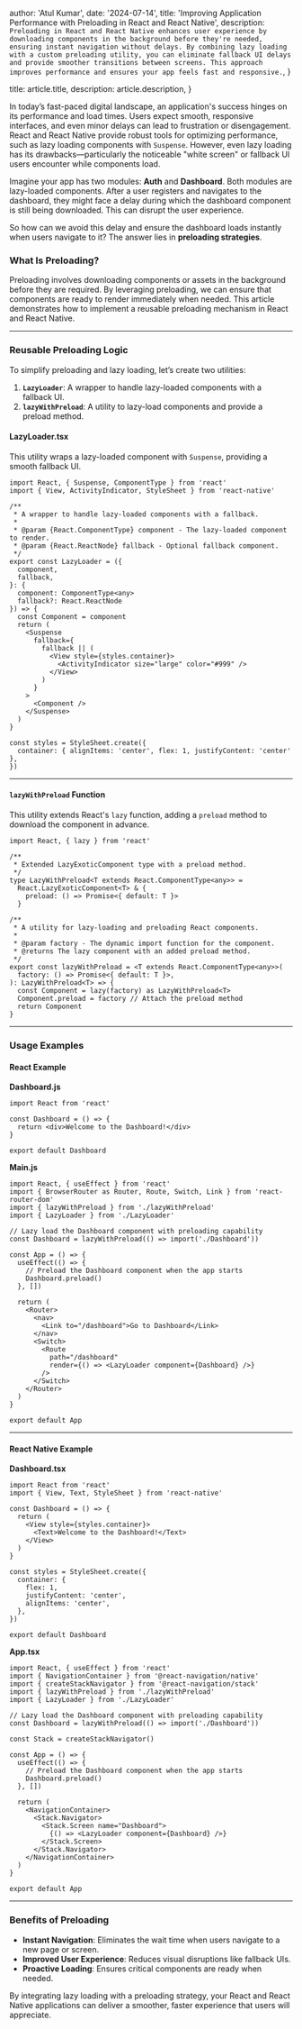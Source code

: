 
  author: 'Atul Kumar',
  date: '2024-07-14',
  title:
    'Improving Application Performance with Preloading in React and React Native',
  description: `Preloading in React and React Native enhances user experience by downloading components in the background before they're needed, ensuring instant navigation without delays. By combining lazy loading with a custom preloading utility, you can eliminate fallback UI delays and provide smoother transitions between screens. This approach improves performance and ensures your app feels fast and responsive.`,
}

  title: article.title,
  description: article.description,
}


In today’s fast-paced digital landscape, an application's success hinges on its performance and load times. Users expect smooth, responsive interfaces, and even minor delays can lead to frustration or disengagement. React and React Native provide robust tools for optimizing performance, such as lazy loading components with `Suspense`. However, even lazy loading has its drawbacks—particularly the noticeable "white screen" or fallback UI users encounter while components load.

Imagine your app has two modules: **Auth** and **Dashboard**. Both modules are lazy-loaded components. After a user registers and navigates to the dashboard, they might face a delay during which the dashboard component is still being downloaded. This can disrupt the user experience.

So how can we avoid this delay and ensure the dashboard loads instantly when users navigate to it? The answer lies in **preloading strategies**.

### What Is Preloading?

Preloading involves downloading components or assets in the background before they are required. By leveraging preloading, we can ensure that components are ready to render immediately when needed. This article demonstrates how to implement a reusable preloading mechanism in React and React Native.

---

### Reusable Preloading Logic

To simplify preloading and lazy loading, let’s create two utilities:

1. **`LazyLoader`**: A wrapper to handle lazy-loaded components with a fallback UI.
2. **`lazyWithPreload`**: A utility to lazy-load components and provide a preload method.

#### **LazyLoader.tsx**

This utility wraps a lazy-loaded component with `Suspense`, providing a smooth fallback UI.

```tsx
import React, { Suspense, ComponentType } from 'react'
import { View, ActivityIndicator, StyleSheet } from 'react-native'

/**
 * A wrapper to handle lazy-loaded components with a fallback.
 *
 * @param {React.ComponentType} component - The lazy-loaded component to render.
 * @param {React.ReactNode} fallback - Optional fallback component.
 */
export const LazyLoader = ({
  component,
  fallback,
}: {
  component: ComponentType<any>
  fallback?: React.ReactNode
}) => {
  const Component = component
  return (
    <Suspense
      fallback={
        fallback || (
          <View style={styles.container}>
            <ActivityIndicator size="large" color="#999" />
          </View>
        )
      }
    >
      <Component />
    </Suspense>
  )
}

const styles = StyleSheet.create({
  container: { alignItems: 'center', flex: 1, justifyContent: 'center' },
})
```

---

#### **`lazyWithPreload` Function**

This utility extends React's `lazy` function, adding a `preload` method to download the component in advance.

```tsx
import React, { lazy } from 'react'

/**
 * Extended LazyExoticComponent type with a preload method.
 */
type LazyWithPreload<T extends React.ComponentType<any>> =
  React.LazyExoticComponent<T> & {
    preload: () => Promise<{ default: T }>
  }

/**
 * A utility for lazy-loading and preloading React components.
 *
 * @param factory - The dynamic import function for the component.
 * @returns The lazy component with an added preload method.
 */
export const lazyWithPreload = <T extends React.ComponentType<any>>(
  factory: () => Promise<{ default: T }>,
): LazyWithPreload<T> => {
  const Component = lazy(factory) as LazyWithPreload<T>
  Component.preload = factory // Attach the preload method
  return Component
}
```

---

### Usage Examples

#### React Example

**Dashboard.js**

```tsx
import React from 'react'

const Dashboard = () => {
  return <div>Welcome to the Dashboard!</div>
}

export default Dashboard
```

**Main.js**

```tsx
import React, { useEffect } from 'react'
import { BrowserRouter as Router, Route, Switch, Link } from 'react-router-dom'
import { lazyWithPreload } from './lazyWithPreload'
import { LazyLoader } from './LazyLoader'

// Lazy load the Dashboard component with preloading capability
const Dashboard = lazyWithPreload(() => import('./Dashboard'))

const App = () => {
  useEffect(() => {
    // Preload the Dashboard component when the app starts
    Dashboard.preload()
  }, [])

  return (
    <Router>
      <nav>
        <Link to="/dashboard">Go to Dashboard</Link>
      </nav>
      <Switch>
        <Route
          path="/dashboard"
          render={() => <LazyLoader component={Dashboard} />}
        />
      </Switch>
    </Router>
  )
}

export default App
```

---

#### React Native Example

**Dashboard.tsx**

```tsx
import React from 'react'
import { View, Text, StyleSheet } from 'react-native'

const Dashboard = () => {
  return (
    <View style={styles.container}>
      <Text>Welcome to the Dashboard!</Text>
    </View>
  )
}

const styles = StyleSheet.create({
  container: {
    flex: 1,
    justifyContent: 'center',
    alignItems: 'center',
  },
})

export default Dashboard
```

**App.tsx**

```tsx
import React, { useEffect } from 'react'
import { NavigationContainer } from '@react-navigation/native'
import { createStackNavigator } from '@react-navigation/stack'
import { lazyWithPreload } from './lazyWithPreload'
import { LazyLoader } from './LazyLoader'

// Lazy load the Dashboard component with preloading capability
const Dashboard = lazyWithPreload(() => import('./Dashboard'))

const Stack = createStackNavigator()

const App = () => {
  useEffect(() => {
    // Preload the Dashboard component when the app starts
    Dashboard.preload()
  }, [])

  return (
    <NavigationContainer>
      <Stack.Navigator>
        <Stack.Screen name="Dashboard">
          {() => <LazyLoader component={Dashboard} />}
        </Stack.Screen>
      </Stack.Navigator>
    </NavigationContainer>
  )
}

export default App
```

---

### Benefits of Preloading

- **Instant Navigation**: Eliminates the wait time when users navigate to a new page or screen.
- **Improved User Experience**: Reduces visual disruptions like fallback UIs.
- **Proactive Loading**: Ensures critical components are ready when needed.

By integrating lazy loading with a preloading strategy, your React and React Native applications can deliver a smoother, faster experience that users will appreciate.
